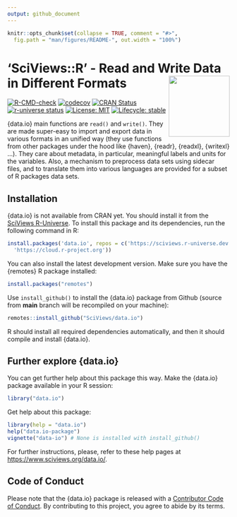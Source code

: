 ```yaml
---
output: github_document
---
```


<!-- README.md is generated from README.Rmd. Please edit that file -->

```r
knitr::opts_chunk$set(collapse = TRUE, comment = "#>",
  fig.path = "man/figures/README-", out.width = "100%")
```

# 'SciViews::R' - Read and Write Data in Different Formats <a href="https://www.sciviews.org/data.io"><img src="man/figures/logo.png" align="right" height="138" /></a>

<!-- badges: start -->
[![R-CMD-check](https://github.com/SciViews/data.io/actions/workflows/R-CMD-check.yaml/badge.svg)](https://github.com/SciViews/data.io/actions/workflows/R-CMD-check.yaml)
[![codecov](https://codecov.io/gh/SciViews/data.io/graph/badge.svg?token=Ei9DhKMdnO)](https://codecov.io/gh/SciViews/data.io)
[![CRAN Status](https://www.r-pkg.org/badges/version/data.io)](https://cran.r-project.org/package=data.io)
[![r-universe status](https://sciviews.r-universe.dev/badges/data.io)](https://sciviews.r-universe.dev/data.io)
[![License: MIT](https://img.shields.io/badge/License-MIT-yellow.svg)](https://opensource.org/licenses/MIT)
[![Lifecycle: stable](https://img.shields.io/badge/lifecycle-stable-brightgreen.svg)](https://lifecycle.r-lib.org/articles/stages.html#stable)
<!-- badges: end -->

{data.io} main functions are `read()` and `write()`. They are made super-easy to import and export data in various formats in an unified way (they use functions from other packages under the hood like {haven}, {readr}, {readxl}, {writexl} ...). They care about metadata, in particular, meaningful labels and units for the variables. Also, a mechanism to preprocess data sets using sidecar files, and to translate them into various languages are provided for a subset of R packages data sets.

## Installation

{data.io} is not available from CRAN yet. You should install it from the [SciViews R-Universe](https://sciviews.r-universe.dev). To install this package and its dependencies, run the following command in R:

```r
install.packages('data.io', repos = c('https://sciviews.r-universe.dev',
  'https://cloud.r-project.org'))
```

You can also install the latest development version. Make sure you have the {remotes} R package installed:

``` r
install.packages("remotes")
```

Use `install_github()` to install the {data.io} package from Github (source from **main** branch will be recompiled on your machine):

``` r
remotes::install_github("SciViews/data.io")
```

R should install all required dependencies automatically, and then it should compile and install {data.io}.

## Further explore {data.io}

You can get further help about this package this way. Make the {data.io} package available in your R session:

``` r
library("data.io")
```

Get help about this package:

``` r
library(help = "data.io")
help("data.io-package")
vignette("data-io") # None is installed with install_github()
```

For further instructions, please, refer to these help pages at <https://www.sciviews.org/data.io/>.

## Code of Conduct

Please note that the {data.io} package is released with a [Contributor Code of Conduct](https://contributor-covenant.org/version/2/1/CODE_OF_CONDUCT.html). By contributing to this project, you agree to abide by its terms.
